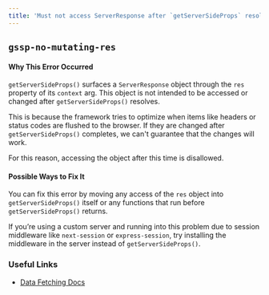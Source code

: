 ```yaml
---
title: 'Must not access ServerResponse after `getServerSideProps` resolves'
---
```


## `gssp-no-mutating-res`

#### Why This Error Occurred

`getServerSideProps()` surfaces a `ServerResponse` object through the `res` property of its `context` arg. This object is not intended to be accessed or changed after `getServerSideProps()` resolves.

This is because the framework tries to optimize when items like headers or status codes are flushed to the browser. If they are changed after `getServerSideProps()` completes, we can't guarantee that the changes will work.

For this reason, accessing the object after this time is disallowed.

#### Possible Ways to Fix It

You can fix this error by moving any access of the `res` object into `getServerSideProps()` itself or any functions that run before `getServerSideProps()` returns.

If you’re using a custom server and running into this problem due to session middleware like `next-session` or `express-session`, try installing the middleware in the server instead of `getServerSideProps()`.

### Useful Links

- [Data Fetching Docs](/docs/basic-features/data-fetching/index)
